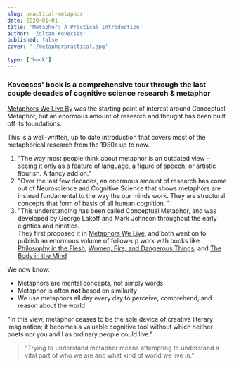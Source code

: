 ```yaml
---
slug: practical-metaphor
date: 2020-01-01
title: 'Metaphor: A Practical Introduction'
author: 'Zoltan Kovecses'
published: false
cover: './metaphorpractical.jpg'
 
type: ['book']
---
```



### Kovecses' book is a comprehensive tour through the last couple decades of cognitive science research & metaphor


<p><a href="/mwlb">Metaphors We Live By</a> was the starting point of interest around <Tooltip tiptext="Also known as Cognitive Metaphor">Conceptual Metaphor</Tooltip>, but an enormous amount of research and thought has been built off its foundations.

This is a well-written, up to date introduction that covers most of the metaphorical research from the 1980s up to now.</p>

1. "The way most people think about metaphor is an outdated view – seeing it only as a feature of language, a figure of speech, or artistic flourish. A fancy add on."
2. "Over the last few decades, an enormous amount of research has come out of Neuroscience and Cognitive Science that shows metaphors are instead fundamental to the way the our minds work. They are structural concepts that form of basis of all human cognition.
"
3. "This understanding has been called Conceptual Metaphor, and was developed by George Lakoff and Mark Johnson throughout the early eighties and nineties.  
They first proposed it in <a href="/mwlb">Metaphors We Live</a>, and both went on to publish an enormous volume of follow-up work with books like <a href="/mwlb">Philosophy in the Flesh</a>, <a href="/mwlb">Women, Fire, and Dangerous Things</a>, and <a href="/mwlb">The Body in the Mind</a>

We now know:
- Metaphors are mental concepts, not simply words
- Metaphor is often __not__ based on similarity
- We use metaphors all day every day to perceive, comprehend, and reason about the world

"In this view, metaphor ceases to be the sole device of creative literary imagination; it becomes a valuable cognitive tool without which neither poets nor you and I as ordinary people could live."
> "Trying to understand metaphor means attempting to understand a vital part of who we are and what kind of world we live in."

